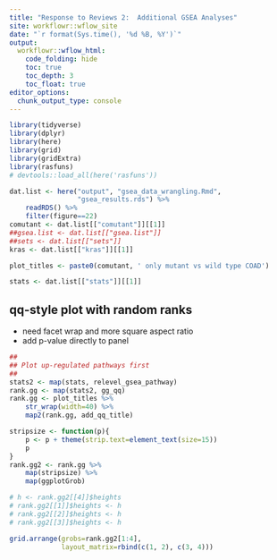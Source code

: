 ```yaml
---
title: "Response to Reviews 2:  Additional GSEA Analyses"
site: workflowr::wflow_site
date: "`r format(Sys.time(), '%d %B, %Y')`"
output:
  workflowr::wflow_html:
    code_folding: hide
    toc: true
    toc_depth: 3
    toc_float: true
editor_options:
  chunk_output_type: console
---
```


```r
library(tidyverse)
library(dplyr)
library(here)
library(grid)
library(gridExtra)
library(rasfuns)
# devtools::load_all(here('rasfuns'))
```


```r
dat.list <- here("output", "gsea_data_wrangling.Rmd",
                 "gsea_results.rds") %>%
    readRDS() %>%
    filter(figure==22)
comutant <- dat.list[["comutant"]][[1]]
##gsea.list <- dat.list[["gsea.list"]]
##sets <- dat.list[["sets"]]
kras <- dat.list[["kras"]][[1]]

plot_titles <- paste0(comutant, ' only mutant vs wild type COAD')
```



```r
stats <- dat.list[["stats"]][[1]]
```

## qq-style plot with random ranks

- need facet wrap and more square aspect ratio
- add p-value directly to panel

```r
##
## Plot up-regulated pathways first
##
stats2 <- map(stats, relevel_gsea_pathway)
rank.gg <- map(stats2, gg_qq)
rank.gg <- plot_titles %>%
    str_wrap(width=40) %>%
    map2(rank.gg, add_qq_title)
```

```r
stripsize <- function(p){
    p <- p + theme(strip.text=element_text(size=15))
    p
}
rank.gg2 <- rank.gg %>%
    map(stripsize) %>%
    map(ggplotGrob)

# h <- rank.gg2[[4]]$heights
# rank.gg2[[1]]$heights <- h
# rank.gg2[[2]]$heights <- h
# rank.gg2[[3]]$heights <- h

grid.arrange(grobs=rank.gg2[1:4],
             layout_matrix=rbind(c(1, 2), c(3, 4)))
```
